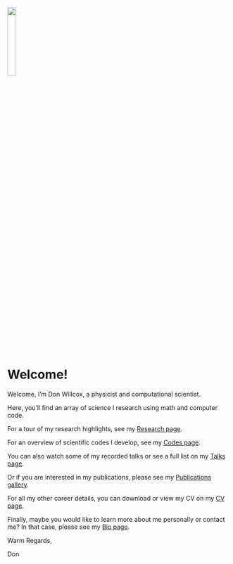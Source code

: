 ![](research/gallery/willcox_lbl_hs_circ.png){width=20% fig-align="center"}

# Welcome!

Welcome, I'm Don Willcox, a physicist and computational scientist.

Here, you'll find an array of science I research using math and computer code.

For a tour of my research highlights, see my [Research page](research.qmd).

For an overview of scientific codes I develop, see my [Codes page](codes.qmd).

You can also watch some of my recorded talks or see a full list on my [Talks page](talks.qmd).

Or if you are interested in my publications, please see my [Publications gallery](publications.qmd).

For all my other career details, you can download or view my CV on my [CV page](cv.qmd).

Finally, maybe you would like to learn more about me personally or contact me? In that case, please see my [Bio page](bio.qmd).

Warm Regards,

Don
